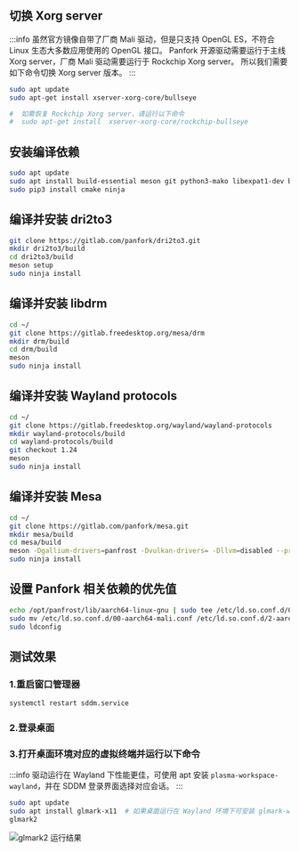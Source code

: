 ## 切换 Xorg server

:::info
虽然官方镜像自带了厂商 Mali 驱动，但是只支持 OpenGL ES，不符合 Linux 生态大多数应用使用的 OpenGL 接口。
Panfork 开源驱动需要运行于主线 Xorg server，厂商 Mali 驱动需要运行于 Rockchip Xorg server。
所以我们需要如下命令切换 Xorg server 版本。
:::

```bash
sudo apt update
sudo apt-get install xserver-xorg-core/bullseye

#  如需恢复 Rockchip Xorg server，请运行以下命令
#  sudo apt-get install  xserver-xorg-core/rockchip-bullseye
```

## 安装编译依赖

```bash
sudo apt update
sudo apt install build-essential meson git python3-mako libexpat1-dev bison flex libwayland-egl-backend-dev libxext-dev libxfixes-dev libxcb-glx0-dev libxcb-shm0-dev libxcb-dri2-0-dev libxcb-dri3-dev libxcb-present-dev libxshmfence-dev libxxf86vm-dev libxrandr-dev zlib1g-dev pkg-config libwayland-* libdrm*
sudo pip3 install cmake ninja
```

## 编译并安装 dri2to3

```bash
git clone https://gitlab.com/panfork/dri2to3.git
mkdir dri2to3/build
cd dri2to3/build
meson setup
sudo ninja install
```

## 编译并安装 libdrm

```bash
cd ~/
git clone https://gitlab.freedesktop.org/mesa/drm
mkdir drm/build
cd drm/build
meson
sudo ninja install
```

## 编译并安装 Wayland protocols

```bash
cd ~/
git clone https://gitlab.freedesktop.org/wayland/wayland-protocols
mkdir wayland-protocols/build
cd wayland-protocols/build
git checkout 1.24
meson
sudo ninja install
```

## 编译并安装 Mesa

```bash
cd ~/
git clone https://gitlab.com/panfork/mesa.git
mkdir mesa/build
cd mesa/build
meson -Dgallium-drivers=panfrost -Dvulkan-drivers= -Dllvm=disabled --prefix=/opt/panfrost
sudo ninja install
```

## 设置 Panfork 相关依赖的优先值

```bash
echo /opt/panfrost/lib/aarch64-linux-gnu | sudo tee /etc/ld.so.conf.d/0-panfrost.conf
sudo mv /etc/ld.so.conf.d/00-aarch64-mali.conf /etc/ld.so.conf.d/2-aarch64-mali.conf
sudo ldconfig
```

## 测试效果

### 1.重启窗口管理器

```bash
systemctl restart sddm.service
```

### 2.登录桌面

### 3.打开桌面环境对应的虚拟终端并运行以下命令

:::info
驱动运行在 Wayland 下性能更佳，可使用 apt 安装 `plasma-workspace-wayland`，并在 SDDM 登录界面选择对应会话。
:::

```bash
sudo apt update
sudo apt install glmark-x11  # 如果桌面运行在 Wayland 环境下可安装 glmark-wayland
glmark2
```

![glmark2 运行结果](/img/general-tutorial/panfork/panfork.webp)
